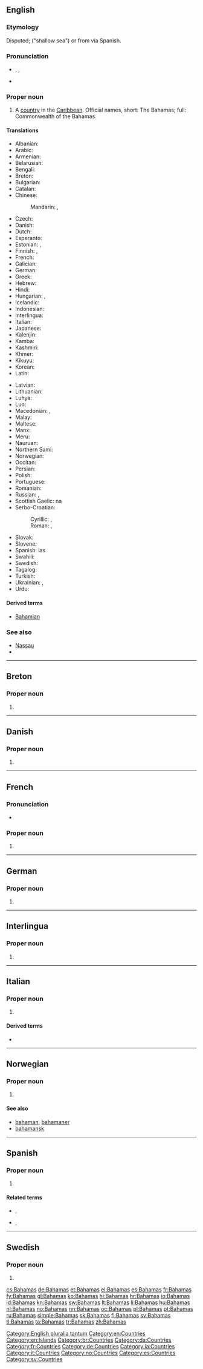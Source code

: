 {{also|bahamas|Bahama's|Baħamas}}
==English==

{{wikipedia}}

===Etymology===
Disputed; {{etyl|es}} {{term|baja|lang=es}} {{term|mar|lang=es}} ("shallow sea") or from {{etyl|tnq|en}} {{term|ba ha ma||big upper middle land|lang=tnq}} via Spanish.

===Pronunciation===
* {{a|UK|US}} {{enPR|bə-hä'-məz}}, {{IPA|/bəˈhɑː.məz/}}, {{X-SAMPA|/b@"hA:.m@z/}}
* {{audio|en-us-Bahamas.ogg|Audio (US)}}

===Proper noun===
{{en-proper noun}}

# A [[country]] in the [[Caribbean]]. Official names, short: The Bahamas; full: Commonwealth of the Bahamas.

====Translations====
{{trans-top|country in the Caribbean}}
* Albanian: {{t-|sq|Bahama}}
* Arabic: {{t-|ar|البهاما|f|tr=al-bahaama|sc=Arab}}
* Armenian: {{t-|hy|Բահամներ|tr=Bahamner|sc=Armn}}
* Belarusian: {{t-|be|Багамы|f-p|tr=Bahámy}}
* Bengali: {{t-|bn|বাহামা|tr=Bāhāmā|sc=Beng}}
* Breton: {{t-|br|Bahamas}}
* Bulgarian: {{t-|bg|Бахамски острови|m-p|tr=Baxámski ostrovi}}
* Catalan: {{t+|ca|Bahames|p}}
* Chinese:
*: Mandarin: {{t-|cmn|巴哈馬|sc=Hani}}, {{t-|cmn|巴哈马|tr=Bāhāmǎ|sc=Hani}}
* Czech: {{t+|cs|Bahamy|f-p}}
* Danish: {{t-|da|Bahamas}}
* Dutch: {{t+|nl|Bahama's|p}}
* Esperanto: {{t-|eo|Bahamoj|p}}
* Estonian: {{t-|et|Bahama}}, {{t-|et|Bahama saared}}
* Finnish: {{t+|fi|Bahama}}, {{t-|fi|Bahamasaaret|p}}
* French: {{t+|fr|Bahamas|f-p}}
* Galician: {{t-|gl|Bahamas|f-p}}
* German: {{t+|de|Bahamas|p}}
* Greek: {{t+|el|Μπαχάμες|tr=Bahámes|sc=Grek}}
* Hebrew: {{t-|he|בהאמה|f|tr=Bahama|sc=Hebr}}
* Hindi: {{t+|hi|बहामास|tr=bahāmās|sc=Deva}}
* Hungarian: {{t-|hu|Bahamák|p}}, {{t+|hu|Bahama-szigetek|p}}
* Icelandic: {{t+|is|Bahamaeyjar}}
* Indonesian: {{t-|id|Bahama}}
* Interlingua: {{t-|ia|Bahamas}}
* Italian: {{t-|it|Bahama|f}}
* Japanese: {{t-|ja|バハマ|tr=Bahama}}
* Kalenjin: {{tø|kln|Pahama}}
* Kamba: {{tø|kam|Mbaama}}
* Kashmiri: {{t-|ks|बहामास|tr=Bahāmās|sc=ks-Arab}}
* Khmer: {{t-|km|បាហាម៉ា|tr=ba ha ma|sc=Khmr}}
* Kikuyu: {{tø|ki|Bahamas}}
* Korean: {{t+|ko|바하마|tr=Bahama|sc=Hang}}
* Latin: {{t-|la|Insulae Bahamenses|f-p}}
{{trans-mid}}
* Latvian: {{t-|lv|Bahamas}}
* Lithuanian: {{t+|lt|Bahamos}}
* Luhya: {{tø|luy|Ebahama}}
* Luo: {{tø|luo|Bahamas}}
* Macedonian: {{t+|mk|Бахами|p|tr=Bahámi|sc=Cyrl}}, {{t-|mk|Бахамски Острови|p|tr=Báhamski Óstrovi|sc=Cyrl}}
* Malay: {{t-|ms|Bahamas}}
* Maltese: {{t-|mt|Baħamas|alt=Il-Baħamas}}
* Manx: {{t-|gv|Bahamaghyn|alt=Ny Bahamaghyn|f-p}}
* Meru: {{tø|mer|Bahama}}
* Nauruan: {{t-|na|Bahamas}}
* Northern Sami: {{tø|se|Bahamas sullot}}
* Norwegian: {{t+|no|Bahamas}}
* Occitan: {{t-|oc|Baamas|f-p}}
* Persian: {{t-|fa|باهاما|tr=Bâhâmâ|sc=fa-Arab}}
* Polish: {{t+|pl|Bahamy|p}}
* Portuguese: {{t+|pt|Bahamas|f-p}}
* Romanian: {{t-|ro|Bahamas}}
* Russian: {{t-|ru|Багамы|f-p|tr=Bagámy}}, {{t-|ru|Багамские острова|m-p|tr=Bagámskije ostrová}}
* Scottish Gaelic: na {{t-|gd|Bahàmas}}
* Serbo-Croatian:
*: Cyrillic: {{t-|sh|Бахами|p|sc=Cyrl}}, {{t-|sh|Бахамска острва|m-p|sc=Cyrl}}
*: Roman: {{t-|sh|Bahami|p}}, {{t-|sh|Bahamska ostrva|m-p}}
* Slovak: {{t-|sk|Bahamy}}
* Slovene: {{t+|sl|Bahami|alt=Bahámi|m-p}}
* Spanish: las {{t+|es|Bahamas|f-p}}
* Swahili: {{t+|sw|Bahama}}
* Swedish: {{t+|sv|Bahamas}}
* Tagalog: {{t+|tl|Bahamas}}
* Turkish: {{t+|tr|Bahamalar|p}}
* Ukrainian: {{t-|uk|Багами|f-p|tr=Bahámy}}, {{t-|uk|Багамські Острови|m-p|tr=Baháms’ki Ostrový}}
* Urdu: {{t-|ur|بہاماس|tr=bahāmās|sc=ur-Arab}}
{{trans-bottom}}

====Derived terms====
* [[Bahamian]]

===See also===
* [[Nassau]]
* {{list:countries of North America/en}}

[[Category:English pluralia tantum]]
[[Category:en:Countries]]
[[Category:en:Islands]]

----

==Breton==

===Proper noun===
{{head|br|proper noun}}

# {{l/en|Bahamas}}

[[Category:br:Countries]]

----

==Danish==

===Proper noun===
{{head|da|proper noun}}

# {{l/en|Bahamas}}

[[Category:da:Countries]]

----

==French==

===Pronunciation===
* {{audio|Fr-Bahamas.ogg|Audio}}

===Proper noun===
{{fr-proper noun}} {{f|p}}

# {{l/en|Bahamas}}

[[Category:fr:Countries]]

----

==German==

===Proper noun===
{{de-proper noun|p}}

# {{l/en|Bahamas}}

[[Category:de:Countries]]

----

==Interlingua==

===Proper noun===
{{ia-proper noun}}

# {{l/en|Bahamas}}

[[Category:ia:Countries]]

----

==Italian==
{{wikipedia|lang=it}}

===Proper noun===
{{it-proper noun}} {{f|p}}

# {{l/en|Bahamas}}

====Derived terms====
* {{l|it|bahamense}}

[[Category:it:Countries]]

----

==Norwegian==

===Proper noun===
{{no-proper noun}}

# {{l/en|Bahamas}}

====See also====
* [[bahaman]], [[bahamaner]]
* [[bahamansk]]

[[Category:no:Countries]]

----

==Spanish==
{{wikipedia|lang=es}}

===Proper noun===
{{head|es|proper noun|g=f-p}}

# {{l/en|Bahamas}}

====Related terms====
* {{l/es|bahamés}}, {{l/es|bahamesa}}
* {{l/es|bahameño}}, {{l/es|bahameña}}

[[Category:es:Countries]]

----

==Swedish==

===Proper noun===
{{head|sv|proper noun}}

# {{l/en|Bahamas}}

[[Category:sv:Countries]]

[[cs:Bahamas]]
[[de:Bahamas]]
[[et:Bahamas]]
[[el:Bahamas]]
[[es:Bahamas]]
[[fr:Bahamas]]
[[fy:Bahamas]]
[[gl:Bahamas]]
[[ko:Bahamas]]
[[hi:Bahamas]]
[[hr:Bahamas]]
[[io:Bahamas]]
[[id:Bahamas]]
[[kn:Bahamas]]
[[sw:Bahamas]]
[[lt:Bahamas]]
[[li:Bahamas]]
[[hu:Bahamas]]
[[nl:Bahamas]]
[[no:Bahamas]]
[[nn:Bahamas]]
[[oc:Bahamas]]
[[pl:Bahamas]]
[[pt:Bahamas]]
[[ru:Bahamas]]
[[simple:Bahamas]]
[[sk:Bahamas]]
[[fi:Bahamas]]
[[sv:Bahamas]]
[[tl:Bahamas]]
[[ta:Bahamas]]
[[tr:Bahamas]]
[[zh:Bahamas]]
